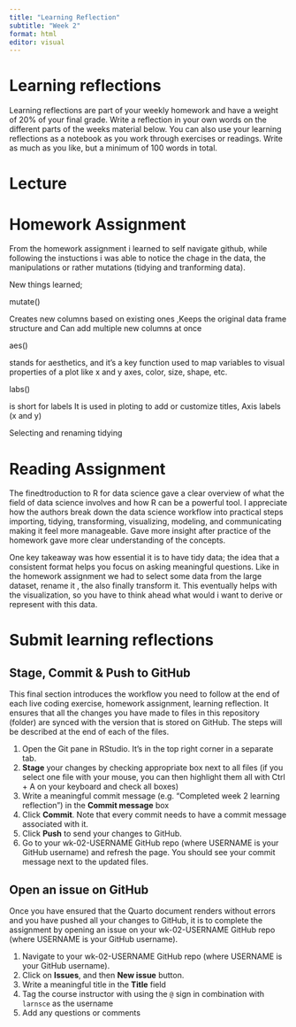 ```yaml
---
title: "Learning Reflection"
subtitle: "Week 2"
format: html
editor: visual
---
```


# Learning reflections

Learning reflections are part of your weekly homework and have a weight of 20% of your final grade. Write a reflection in your own words on the different parts of the weeks material below. You can also use your learning reflections as a notebook as you work through exercises or readings. Write as much as you like, but a minimum of 100 words in total.

# Lecture

# Homework Assignment

From the homework assignment i learned to self navigate github, while following the instuctions i was able to notice the chage in the data, the manipulations or rather mutations (tidying and tranforming data).

New things learned;

mutate()

Creates new columns based on existing ones ,Keeps the original data frame structure and Can add multiple new columns at once

aes()

stands for aesthetics, and it’s a key function used to map variables to visual properties of a plot like x and y axes, color, size, shape, etc.

labs()

is short for labels It is used in ploting to add or customize titles, Axis labels (x and y)

Selecting and renaming tidying

# Reading Assignment

The finedtroduction to R for data science gave a clear overview of what the field of data science involves and how R can be a powerful tool. I appreciate how the authors break down the data science workflow into practical steps importing, tidying, transforming, visualizing, modeling, and communicating making it feel more manageable. Gave more insight after practice of the homework gave more clear understanding of the concepts.

One key takeaway was how essential it is to have tidy data; the idea that a consistent format helps you focus on asking meaningful questions. Like in the homework assignment we had to select some data from the large dataset, rename it , the also finally transform it. This eventually helps with the visualization, so you have to think ahead what would i want to derive or represent with this data.

# Submit learning reflections

## Stage, Commit & Push to GitHub

This final section introduces the workflow you need to follow at the end of each live coding exercise, homework assignment, learning reflection. It ensures that all the changes you have made to files in this repository (folder) are synced with the version that is stored on GitHub. The steps will be described at the end of each of the files.

1.  Open the Git pane in RStudio. It's in the top right corner in a separate tab.
2.  **Stage** your changes by checking appropriate box next to all files (if you select one file with your mouse, you can then highlight them all with Ctrl + A on your keyboard and check all boxes)
3.  Write a meaningful commit message (e.g. "Completed week 2 learning reflection") in the **Commit message** box
4.  Click **Commit**. Note that every commit needs to have a commit message associated with it.
5.  Click **Push** to send your changes to GitHub.
6.  Go to your wk-02-USERNAME GitHub repo (where USERNAME is your GitHub username) and refresh the page. You should see your commit message next to the updated files.

## Open an issue on GitHub

Once you have ensured that the Quarto document renders without errors and you have pushed all your changes to GitHub, it is to complete the assignment by opening an issue on your wk-02-USERNAME GitHub repo (where USERNAME is your GitHub username).

1.  Navigate to your wk-02-USERNAME GitHub repo (where USERNAME is your GitHub username).
2.  Click on **Issues**, and then **New issue** button.
3.  Write a meaningful title in the **Title** field
4.  Tag the course instructor with using the `@` sign in combination with `larnsce` as the username
5.  Add any questions or comments

